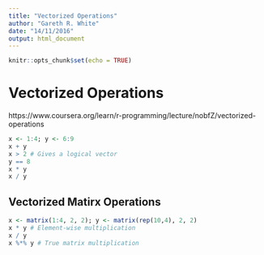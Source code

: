 ```yaml
---
title: "Vectorized Operations"
author: "Gareth R. White"
date: "14/11/2016"
output: html_document
---
```


```r
knitr::opts_chunk$set(echo = TRUE)
```

# Vectorized Operations
https://www.coursera.org/learn/r-programming/lecture/nobfZ/vectorized-operations



```r
x <- 1:4; y <- 6:9
x + y
x > 2 # Gives a logical vector
y == 8
x * y
x / y
```

## Vectorized Matirx Operations

```r
x <- matrix(1:4, 2, 2); y <- matrix(rep(10,4), 2, 2)
x * y # Element-wise multiplication
x / y
x %*% y # True matrix multiplication
```

